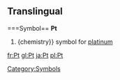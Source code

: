 ==Translingual==
===Symbol==
'''Pt'''
#{chemistry}} symbol for [[platinum]]
[[Category:Symbols]]

[[fr:Pt]]
[[gl:Pt]]
[[ja:Pt]]
[[pl:Pt]]